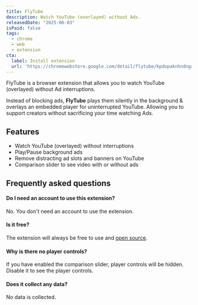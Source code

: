 ```yaml
---
title: FlyTube
description: Watch YouTube (overlayed) without Ads.
releasedDate: "2025-06-03"
isPaid: false
tags:
  - chrome
  - web
  - extension
cta:
  label: Install extension
  url: 'https://chromewebstore.google.com/detail/flytube/kpdopaknhndngaipoekhafhppohofdjn'
---
```


FlyTube is a browser extension that allows you to watch YouTube (overlayed) without Ad interruptions.

Instead of blocking ads, **FlyTube** plays them silently in the background & overlays an embedded player for uninterrupted YouTube. Allowing you to support creators without sacrificing your time watching Ads.

## Features

- Watch YouTube (overlayed) without interruptions
- Play/Pause background ads
- Remove distracting ad slots and banners on YouTube
- Comparison slider to see video with or without ads


## Frequently asked questions
#### Do I need an account to use this extension?
No. You don't need an account to use the extension.

#### Is it free?
The extension will always be free to use and [open source](https://github.com/luqmanoop/flytube).

#### Why is there no player controls?
If you have enabled the comparison slider, player controls will be hidden. Disable it to see the player controls.

#### Does it collect any data?
No data is collected.